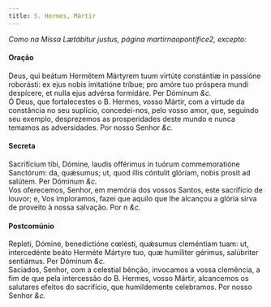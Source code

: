 ```yaml
---
title: S. Hermes, Mártir
---
```



<em>Como na Missa Lætábitur justus, página martirnaopontifice2, excepto:</em>

<h4 class="text-center">Oração</h4>
<div class="container-fluid">
<div class="row">
<div class="col-6 dropcaps text-justify">
Deus, qui beátum Hermétem Mártyrem tuum virtúte constántiæ in passióne roborásti: ex ejus nobis imitatióne tríbue; pro amóre tuo próspera mundi despícere, et nulla ejus advérsa formidáre. Per Dóminum <em>&c.</em>
</div>
<div class="col-6 dropcaps text-justify">
Ó Deus, que fortalecestes o B. Hermes, vosso Mártir, com a virtude da constância no seu suplício, concedei-nos, pelo vosso amor, que, seguindo seu exemplo, desprezemos as prosperidades deste mundo e nunca temamos as adversidades. Por nosso Senhor <em>&c.</em>
</div>
</div>
</div>

<h4 class="text-center">Secreta</h4>
<div class="container-fluid">
<div class="row">
<div class="col-6 dropcaps text-justify">
Sacrifícium tibi, Dómine, laudis offérimus in tuórum commemoratióne Sanctórum: da, quǽsumus; ut, quod illis cóntulit glóriam, nobis prosit ad salútem. Per Dóminum <em>&c.</em>
</div>
<div class="col-6 dropcaps text-justify">
Vos oferecemos, Senhor, em memória dos vossos Santos, este sacrifício de louvor; e, Vos imploramos, fazei que aquilo que lhe alcançou a glória sirva de proveito à nossa salvação. Por n <em>&c.</em>
</div>
</div>
</div>

<h4 class="text-center">Postcomúnio</h4>
<div class="container-fluid">
<div class="row">
<div class="col-6 dropcaps text-justify">
Repleti, Dómine, benedictióne cœlésti, quǽsumus cleméntiam tuam: ut, intercedénte beáto Herméte Mártyre tuo, quæ humíliter gérimus, salúbriter sentiámus. Per Dóminum <em>&c.</em>
</div>
<div class="col-6 dropcaps text-justify">
Saciados, Senhor, com a celestial bênção, invocamos a vossa clemência, a fim de que pela intercessão do B. Hermes, vosso Mártir, alcancemos os salutares efeitos do sacrifício, que humildemente celebramos. Por nosso Senhor <em>&c.</em>
</div>
</div>
</div>
